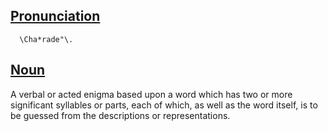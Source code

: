 ==[[Pronunciation]]==

   \Cha*rade"\.

==[[Noun]]==

A verbal or acted enigma based upon a word which has two or  more significant syllables or parts, each of which, as well as the word itself, is to be guessed from the descriptions or representations.